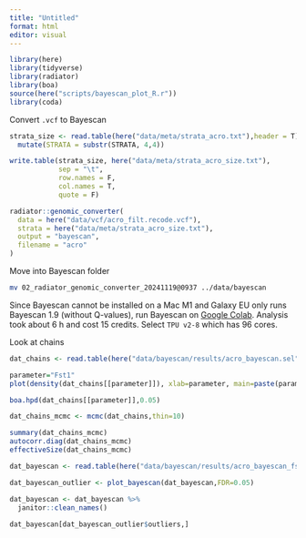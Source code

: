 ```yaml
---
title: "Untitled"
format: html
editor: visual
---
```


```r
library(here)
library(tidyverse)
library(radiator)
library(boa)
source(here("scripts/bayescan_plot_R.r"))
library(coda)
```

Convert `.vcf` to Bayescan

```r
strata_size <- read.table(here("data/meta/strata_acro.txt"),header = T) %>% 
  mutate(STRATA = substr(STRATA, 4,4))

write.table(strata_size, here("data/meta/strata_acro_size.txt"),
            sep = "\t", 
            row.names = F, 
            col.names = T, 
            quote = F)
```

```r
radiator::genomic_converter(
  data = here("data/vcf/acro_filt.recode.vcf"),
  strata = here("data/meta/strata_acro_size.txt"),
  output = "bayescan",
  filename = "acro"
)
```

Move into Bayescan folder

```bash
mv 02_radiator_genomic_converter_20241119@0937 ../data/bayescan
```

Since Bayescan cannot be installed on a Mac M1 and Galaxy EU only runs Bayescan 1.9 (without Q-values), run Bayescan on [Google Colab](https://colab.research.google.com/drive/1Zg6D6JzVJ5T4vnoUi0KNX0riZM1ISMnE#scrollTo=kXhor3X9_N2o). Analysis took about 6 h and cost 15 credits. Select `TPU v2-8` which has 96 cores.

Look at chains

```r
dat_chains <- read.table(here("data/bayescan/results/acro_bayescan.sel"),colClasses="numeric")
```

```r
parameter="Fst1"
plot(density(dat_chains[[parameter]]), xlab=parameter, main=paste(parameter,"posterior distribution"))
```

```r
boa.hpd(dat_chains[[parameter]],0.05)
```

```r
dat_chains_mcmc <- mcmc(dat_chains,thin=10) 

summary(dat_chains_mcmc)
autocorr.diag(dat_chains_mcmc)
effectiveSize(dat_chains_mcmc)
```

```r
dat_bayescan <- read.table(here("data/bayescan/results/acro_bayescan_fst.txt"))

dat_bayescan_outlier <- plot_bayescan(dat_bayescan,FDR=0.05)

dat_bayescan <- dat_bayescan %>% 
  janitor::clean_names()
  
dat_bayescan[dat_bayescan_outlier$outliers,]


```

